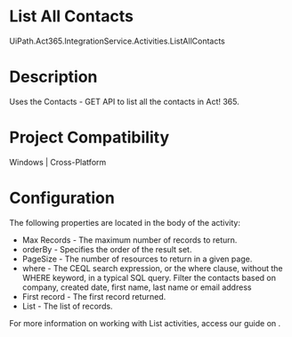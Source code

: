 ﻿# List All Contacts

UiPath.Act365.IntegrationService.Activities.ListAllContacts

# Description

Uses the Contacts - GET API
                to list all the contacts in Act! 365.

# Project Compatibility

Windows | Cross-Platform

# Configuration

The following properties are located in the body of the activity:

* Max Records - The maximum number of records to return.
* orderBy - Specifies the order of the result set.
* PageSize - The number of resources to return in a given page.
* where - The CEQL search expression, or the where clause, without the WHERE keyword, in a typical SQL query. Filter the contacts based on company, created date, first name, last name or email address
* First record - The first record returned.
* List - The list of records.

For more information on working with List activities, access our guide on .
